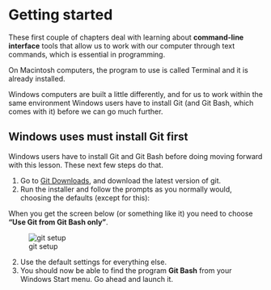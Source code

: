 # Getting started

These first couple of chapters deal with learning about **command-line interface** tools that allow us to work with our computer through text commands, which is essential in programming.

On Macintosh computers, the program to use is called Terminal and it is already installed.

Windows computers are built a little differently, and for us to work within the same environment Windows users have to install Git (and Git Bash, which comes with it) before we can go much further.

::: {.callout-caution}
## Windows uses must install Git first

Windows users have to install Git and Git Bash before doing moving forward with this lesson. These next few steps do that.

1. Go to [Git Downloads](https://git-scm.com/downloads), and download the latest version of git.
2. Run the installer and follow the prompts as you normally would, choosing the defaults (except for this):

When you get the screen below (or something like it) you need to choose **"Use Git from Git Bash only"**.

![git setup](images/git-setup-windows.png)

2. Use the default settings for everything else.
3. You should now be able to find the program **Git Bash** from your Windows Start menu. Go ahead and launch it.

:::

